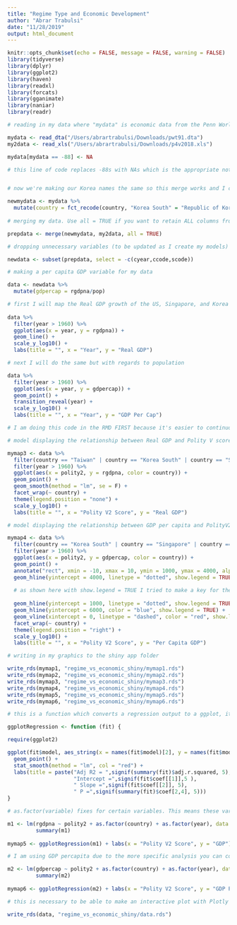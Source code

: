 ```yaml
---
title: "Regime Type and Economic Development"
author: "Abrar Trabulsi"
date: "11/28/2019"
output: html_document
---
```


```r
knitr::opts_chunk$set(echo = FALSE, message = FALSE, warning = FALSE)
library(tidyverse)
library(dplyr)
library(ggplot2)
library(haven)
library(readxl)
library(forcats)
library(gganimate)
library(naniar)
library(readr)
```
```r

# reading in my data where "mydata" is economic data from the Penn World Tables and my2data is data measuring democratic nature of countries from Polity V

mydata <- read_dta("/Users/abrartrabulsi/Downloads/pwt91.dta")
my2data <- read_xls("/Users/abrartrabulsi/Downloads/p4v2018.xls")

mydata[mydata == -88] <- NA

# this line of code replaces -88s with NAs which is the appropriate notation in R. -88 is registered as NA in other programs like Stata


# now we're making our Korea names the same so this merge works and I can actually run graphics and analysis on Korea.

newmydata <- mydata %>%
  mutate(country = fct_recode(country, "Korea South" = "Republic of Korea")) 
  
# merging my data. Use all = TRUE if you want to retain ALL columns from BOTH data sets

prepdata <- merge(newmydata, my2data, all = TRUE)

# dropping unnecessary variables (to be updated as I create my models)

newdata <- subset(prepdata, select = -c(cyear,ccode,scode))

# making a per capita GDP variable for my data

data <- newdata %>%
  mutate(gdpercap = rgdpna/pop)
```
```r

# first I will map the Real GDP growth of the US, Singapore, and Korea from 1960-2018
  
data %>%
  filter(year > 1960) %>%
  ggplot(aes(x = year, y = rgdpna)) + 
  geom_line() +
  scale_y_log10() +
  labs(title = "", x = "Year", y = "Real GDP")

# next I will do the same but with regards to population

data %>%
  filter(year > 1960) %>%
  ggplot(aes(x = year, y = gdpercap)) + 
  geom_point() +
  transition_reveal(year) +
  scale_y_log10() +
  labs(title = "", x = "Year", y = "GDP Per Cap")

# I am doing this code in the RMD FIRST because it's easier to continuously work with, and change as needed before copying and pasting into the app.R file for plotly use. I made these into images at first but then deleted them because I decided to make these my interactive plot instead.

```
```r

# model displaying the relationship between Real GDP and Polity V score by year with population taken into account

mymap3 <- data %>%
  filter(country == "Taiwan" | country == "Korea South" | country == "Singapore") %>%
  filter(year > 1960) %>%
  ggplot(aes(x = polity2, y = rgdpna, color = country)) + 
  geom_point() +
  geom_smooth(method = "lm", se = F) +
  facet_wrap(~ country) +
  theme(legend.position = "none") +
  scale_y_log10() +
  labs(title = "", x = "Polity V2 Score", y = "Real GDP")

# model displaying the relationship between GDP per capita and PolityV2 score by year with population taken into account

mymap4 <- data %>%
  filter(country == "Korea South" | country == "Singapore" | country == "Taiwan") %>%
  filter(year > 1960) %>%
  ggplot(aes(x = polity2, y = gdpercap, color = country)) + 
  geom_point() +
  annotate("rect", xmin = -10, xmax = 10, ymin = 1000, ymax = 4000, alpha = .1) +
  geom_hline(yintercept = 4000, linetype = "dotted", show.legend = TRUE)+
  
  # as shown here with show.legend = TRUE I tried to make a key for the lines on this plot but for some reason it did not show up no matter what I tried. So, I settled for explaining it in words below this plot in my Shiny because while that is not ideal by any means, it is better than not explaining the lines at all.
  
  geom_hline(yintercept = 1000, linetype = "dotted", show.legend = TRUE) +
  geom_hline(yintercept = 6000, color = "blue", show.legend = TRUE) +
  geom_vline(xintercept = 0, linetype = "dashed", color = "red", show.legend = TRUE) +
  facet_wrap(~ country) +
  theme(legend.position = "right") +
  scale_y_log10() +
  labs(title = "", x = "Polity V2 Score", y = "Per Capita GDP")
```
```r

# writing in my graphics to the shiny app folder

write_rds(mymap1, "regime_vs_economic_shiny/mymap1.rds")
write_rds(mymap2, "regime_vs_economic_shiny/mymap2.rds")
write_rds(mymap3, "regime_vs_economic_shiny/mymap3.rds")
write_rds(mymap4, "regime_vs_economic_shiny/mymap4.rds")
write_rds(mymap5, "regime_vs_economic_shiny/mymap5.rds")
write_rds(mymap6, "regime_vs_economic_shiny/mymap6.rds")
```
```r

# this is a function which converts a regression output to a ggplot, it's extremely useful especially considering the fact that I don't know how to incorporate fixed effects into ggplot, but still want to include fixed effects plots in my final project since I think they could be very interesting and useful for the analysis I'm doing.

ggplotRegression <- function (fit) {

require(ggplot2)

ggplot(fit$model, aes_string(x = names(fit$model)[2], y = names(fit$model)[1])) + 
  geom_point() +
  stat_smooth(method = "lm", col = "red") +
  labs(title = paste("Adj R2 = ",signif(summary(fit)$adj.r.squared, 5),
                     "Intercept =",signif(fit$coef[[1]],5 ),
                     " Slope =",signif(fit$coef[[2]], 5),
                     " P =",signif(summary(fit)$coef[2,4], 5)))
}
```
```r

# as.factor(variable) fixes for certain variables. This means these variables won't interfere with the overall regression. This is useful because certain anomalies like random financial meltdowns, cultural differences between countries etc won't affect the overall regression

m1 <- lm(rgdpna ~ polity2 + as.factor(country) + as.factor(year), data = data)
         summary(m1)
         
mymap5 <- ggplotRegression(m1) + labs(x = "Polity V2 Score", y = "GDP")
```
```r

# I am using GDP percapita due to the more specific analysis you can conduct with it, and for the sake of consistency across my project as a whole.

m2 <- lm(gdpercap ~ polity2 + as.factor(country) + as.factor(year), data = data)
         summary(m2)
         
mymap6 <- ggplotRegression(m2) + labs(x = "Polity V2 Score", y = "GDP Per Capita")
```
```r

# this is necessary to be able to make an interactive plot with Plotly

write_rds(data, "regime_vs_economic_shiny/data.rds")
```